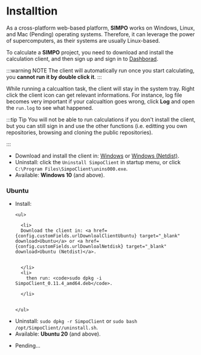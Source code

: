 
# Installtion

As a cross-platform web-based platform, **SIMPO** works on Windows, Linux, and Mac (Pending) operating
systems. Therefore, it can leverage the power of supercomputers, as their systems are usually
Linux-based.

To calculate a **SIMPO** project, you need to download and install the calculation client, and then sign up and sign in to <a href={config.customFields.urlDashHome}>Dashborad</a>.

:::warning NOTE
The client will automatically run once you start calculating, you <b>cannot run it by double click it</b>.
:::

While running a calcualtion task, the client will stay in the system tray. Right click the client icon can get relevant informations. For instance, log file becomes very important if your calcualtion goes wrong, click **Log** and open the `run.log` to see what happened.

:::tip Tip
You will not be able to run calculations if you don't install the client, but you can still sign in and use the other functions (i.e. editting you own repositories, browsing and cloning the public repositories).

:::

<Tabs>

  <TabItem value="windows" label="Windows" default>

  <ul>
    <li>
      Download and install the client in: <a href={config.customFields.urlDownloadClientWindows} target="_blank" download>Windows</a> or <a href={config.customFields.urlDownloalNetdisk} target="_blank" download>Windows (Netdist)</a>.
    </li>
    <li>
      Uninstall: click the <code>Uninstall SimpoClient</code> in startup menu, or click <code>C:\Program Files\SimpoClient\unins000.exe</code>.
    </li>
    <li>
      Available: <b>Windows 10</b> (and above).
    </li>

  </ul>

  </TabItem>

  <TabItem value="linux" label="Linux">

### Ubuntu

<ul>
  <li>
    Install:

    <ul>

      <li>
      Download the client in: <a href={config.customFields.urlDownloalClientUbuntu} target="_blank" download>Ubuntu</a> or <a href={config.customFields.urlDownloalNetdisk} target="_blank" download>Ubuntu (Netdist)</a>.


      </li>
      <li>
        then run: <code>sudo dpkg -i SimpoClient_0.11.4_amd64.deb</code>.

      </li>


    </ul>

  </li>
  <li>
    Uninstall: <code>sudo dpkg -r SimpoClient</code> or  <code>sudo bash /opt/SimpoClient//uninstall.sh</code>.
  </li>
  <li>
    Available: <b>Ubuntu 20</b> (and above).
  </li>
</ul>

  </TabItem>

  <TabItem value="mac" label="Mac">

<ul>
  <li>Pending...</li>
</ul>

  </TabItem>

</Tabs>
